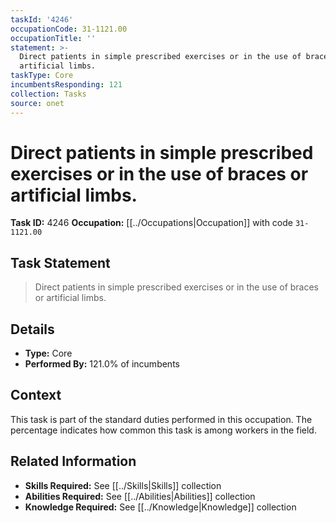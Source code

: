 ```yaml
---
taskId: '4246'
occupationCode: 31-1121.00
occupationTitle: ''
statement: >-
  Direct patients in simple prescribed exercises or in the use of braces or
  artificial limbs.
taskType: Core
incumbentsResponding: 121
collection: Tasks
source: onet
---
```

# Direct patients in simple prescribed exercises or in the use of braces or artificial limbs.

**Task ID:** 4246
**Occupation:** [[../Occupations|Occupation]] with code `31-1121.00`

## Task Statement

> Direct patients in simple prescribed exercises or in the use of braces or artificial limbs.

## Details

- **Type:** Core
- **Performed By:** 121.0% of incumbents

## Context

This task is part of the standard duties performed in this occupation. The percentage indicates how common this task is among workers in the field.

## Related Information

- **Skills Required:** See [[../Skills|Skills]] collection
- **Abilities Required:** See [[../Abilities|Abilities]] collection
- **Knowledge Required:** See [[../Knowledge|Knowledge]] collection
